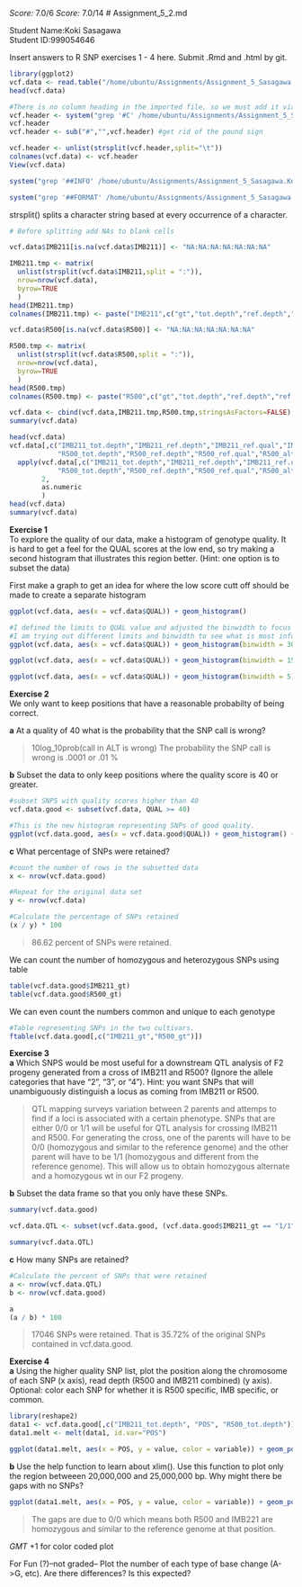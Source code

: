 _Score:_ 7.0/6
_Score:_ 7.0/14
# Assignment_5_2.md

Student Name:Koki Sasagawa  
Student ID:999054646

Insert answers to R SNP exercises 1 - 4 here.  Submit .Rmd and .html by git.

```r
library(ggplot2)
vcf.data <- read.table("/home/ubuntu/Assignments/Assignment_5_Sasagawa.Koki/SNP_analysis/IMB211_R500.vcf",as.is=T,na.strings = ".")
head(vcf.data)
```

```r
#There is no column heading in the imported file, so we must add it via system() which allows us to issue a command to linux shell
vcf.header <- system("grep '#C' /home/ubuntu/Assignments/Assignment_5_Sasagawa.Koki/SNP_analysis/IMB211_R500.vcf",intern = TRUE) #might not work on Windows
vcf.header
vcf.header <- sub("#","",vcf.header) #get rid of the pound sign
```

```r
vcf.header <- unlist(strsplit(vcf.header,split="\t"))
colnames(vcf.data) <- vcf.header
View(vcf.data)
```

```r
system("grep '##INFO' /home/ubuntu/Assignments/Assignment_5_Sasagawa.Koki/SNP_analysis/IMB211_R500.vcf")

system("grep '##FORMAT' /home/ubuntu/Assignments/Assignment_5_Sasagawa.Koki/SNP_analysis/IMB211_R500.vcf")
```

strsplit() splits a character string based at every occurrence of a character. 
```r
# Before splitting add NAs to blank cells

vcf.data$IMB211[is.na(vcf.data$IMB211)] <- "NA:NA:NA:NA:NA:NA:NA"

IMB211.tmp <- matrix(
  unlist(strsplit(vcf.data$IMB211,split = ":")),
  nrow=nrow(vcf.data),
  byrow=TRUE
  )
head(IMB211.tmp)
colnames(IMB211.tmp) <- paste("IMB211",c("gt","tot.depth","ref.depth","ref.qual","alt.depth","alt.qual","gen.lik"),sep="_")

vcf.data$R500[is.na(vcf.data$R500)] <- "NA:NA:NA:NA:NA:NA:NA"

R500.tmp <- matrix(
  unlist(strsplit(vcf.data$R500,split = ":")),
  nrow=nrow(vcf.data),
  byrow=TRUE
  )
head(R500.tmp)
colnames(R500.tmp) <- paste("R500",c("gt","tot.depth","ref.depth","ref.qual","alt.depth","alt.qual","gen.lik"),sep="_")

vcf.data <- cbind(vcf.data,IMB211.tmp,R500.tmp,stringsAsFactors=FALSE)
summary(vcf.data)
```

```r
head(vcf.data)
vcf.data[,c("IMB211_tot.depth","IMB211_ref.depth","IMB211_ref.qual","IMB211_alt.depth","IMB211_alt.qual",
            "R500_tot.depth","R500_ref.depth","R500_ref.qual","R500_alt.depth","R500_alt.qual")] <- 
  apply(vcf.data[,c("IMB211_tot.depth","IMB211_ref.depth","IMB211_ref.qual","IMB211_alt.depth","IMB211_alt.qual",
            "R500_tot.depth","R500_ref.depth","R500_ref.qual","R500_alt.depth","R500_alt.qual")],
        2,
        as.numeric
        )
head(vcf.data)
summary(vcf.data)
```

**Exercise 1**  
To explore the quality of our data, make a histogram of genotype quality. It is hard to get a feel for the QUAL scores at the low end, so try making a second histogram that illustrates this region better. (Hint: one option is to subset the data)

First make a graph to get an idea for where the low score cutt off should be made to create a separate histogram
```r
ggplot(vcf.data, aes(x = vcf.data$QUAL)) + geom_histogram()
```
```r
#I defined the limits to QUAL value and adjusted the binwidth to focus on displaying the low QUAL scores in higher resolution. 
#I am trying out different limits and binwidth to see what is most informative. 
ggplot(vcf.data, aes(x = vcf.data$QUAL)) + geom_histogram(binwidth = 30) + xlim(0, 1200) 

ggplot(vcf.data, aes(x = vcf.data$QUAL)) + geom_histogram(binwidth = 15) + xlim(0, 500) 

ggplot(vcf.data, aes(x = vcf.data$QUAL)) + geom_histogram(binwidth = 5) + xlim(0, 200) 
```
**Exercise 2**  
We only want to keep positions that have a reasonable probabilty of being correct.

__a__ At a quality of 40 what is the probability that the SNP call is wrong?

> 10log_10prob(call in ALT is wrong)
The probability the SNP call is wrong is .0001 or .01 %

__b__ Subset the data to only keep positions where the quality score is 40 or greater.

```r
#subset SNPS with quality scores higher than 40
vcf.data.good <- subset(vcf.data, QUAL >= 40)
```

```r
#This is the new histogram representing SNPs of good quality. 
ggplot(vcf.data.good, aes(x = vcf.data.good$QUAL)) + geom_histogram() + xlab("QUAL score")
```

__c__ What percentage of SNPs were retained?

```r
#count the number of rows in the subsetted data 
x <- nrow(vcf.data.good)

#Repeat for the original data set
y <- nrow(vcf.data)

#Calculate the percentage of SNPs retained
(x / y) * 100
```
> 86.62 percent of SNPs were retained. 

We can count the number of homozygous and heterozygous SNPs using table
```r
table(vcf.data.good$IMB211_gt)
table(vcf.data.good$R500_gt)
```
We can even count the numbers common and unique to each genotype
```r
#Table representing SNPs in the two cultivars. 
ftable(vcf.data.good[,c("IMB211_gt","R500_gt")])
```
**Exercise 3**  
__a__ Which SNPS would be most useful for a downstream QTL analysis of F2 progeny generated from a cross of IMB211 and R500? (Ignore the allele categories that have “2”, “3”, or “4”). Hint: you want SNPs that will unambiguously distinguish a locus as coming from IMB211 or R500.

> QTL mapping surveys variation between 2 parents and attemps to find if a loci is associated with a certain phenotype. SNPs that are either 0/0 or 1/1 will be useful for QTL analysis for crossing IMB211 and R500. For generating the cross, one of the parents will have to be 0/0 (homozygous and similar to the reference genome) and the other parent will have to be 1/1 (homozygous and different from the reference genome). This will allow us to obtain homozygous alternate and a homozygous wt in our F2 progeny. 

__b__ Subset the data frame so that you only have these SNPs.
```r
summary(vcf.data.good)
```

```r
vcf.data.QTL <- subset(vcf.data.good, (vcf.data.good$IMB211_gt == "1/1" & vcf.data.good$R500_gt == "0/0") | (vcf.data.good$IMB211_gt == "0/0" & vcf.data.good$R500_gt == "1/1"))

summary(vcf.data.QTL)
```

__c__ How many SNPs are retained?

```r
#Calculate the percent of SNPs that were retained
a <- nrow(vcf.data.QTL)
b <- nrow(vcf.data.good)

a
(a / b) * 100

```

> 17046 SNPs were retained. That is 35.72% of the original SNPs contained in vcf.data.good. 

**Exercise 4**  
__a__ Using the higher quality SNP list, plot the position along the chromosome of each SNP (x axis), read depth (R500 and IMB211 combined) (y axis).
Optional: color each SNP for whether it is R500 specific, IMB specific, or common.
```r
library(reshape2)
data1 <- vcf.data.good[,c("IMB211_tot.depth", "POS", "R500_tot.depth")]
data1.melt <- melt(data1, id.var="POS")
```

```r
ggplot(data1.melt, aes(x = POS, y = value, color = variable)) + geom_point() + xlab("Position") + ylab("Read Depth")
```

__b__ Use the help function to learn about xlim(). Use this function to plot only the region betweeen 20,000,000 and 25,000,000 bp. Why might there be gaps with no SNPs?
```r
ggplot(data1.melt, aes(x = POS, y = value, color = variable)) + geom_point() + xlim(20000000, 25000000) + xlab("Position") + ylab("Read Depth")
```

> The gaps are due to 0/0 which means both R500 and IMB221 are homozygous and similar to the reference genome at that position. 

*GMT* +1 for color coded plot

For Fun (?)–not graded–
Plot the number of each type of base change (A->G, etc). Are there differences? Is this expected?
